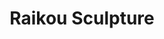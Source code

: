 ---
title: "Raikou Sculpture"
meta_title: "Raikou Sculpture craft"
description: "Craft de Raikou Sculpture"
rank: "s"
draft: false
name: "Raikou Sculpture"
recipe_img: "https://wiki.pokexgames.com/images/8/8e/Raikou_Sculpture.png"
level: 115
craft_time: 432000
result: 1
value_npc: 1
ingredients:
  - name: "Corrupted Gold Bar"
    quantity: 600
    item_img: "https://wiki.pokexgames.com/images/9/9d/Corrupted_Gold_Bar.png"
    value_npc: 1
  - name: "Thunder Stone"
    quantity: 200
    item_img: "https://wiki.pokexgames.com/images/d/d3/Thunder-stone.gif"
    value_npc: 1
  - name: "Corrupted Magnet"
    quantity: 200
    item_img: "https://wiki.pokexgames.com/images/0/09/Corrupted-Magnet.gif"
    value_npc: 1
  - name: "Corrupted Doll Star"
    quantity: 100
    item_img: "https://wiki.pokexgames.com/images/f/f6/Corrupted-Doll-Star.gif"
    value_npc: 1
  - name: "Elefish Fin"
    quantity: 100
    item_img: "https://wiki.pokexgames.com/images/1/1f/Elefish_Fin.png"
    value_npc: 1
  - name: "Raikou's Legendary Tail"
    quantity: 35
    item_img: "https://wiki.pokexgames.com/images/f/fb/Raikou%27s_Legendary_Tail.png"
    value_npc: 1
  - name: "Electric Fish Tail"
    quantity: 20
    item_img: "https://wiki.pokexgames.com/images/6/6b/Electric_Fish_Tail.png"
    value_npc: 1
  - name: "Alolan Electric Rat Tail"
    quantity: 10
    item_img: "https://wiki.pokexgames.com/images/9/92/Alolan_Electric_Rat_Tail.png"
    value_npc: 1
  - name: "Sunflower Shard"
    quantity: 5
    item_img: "https://wiki.pokexgames.com/images/d/dc/Sunflower_Shard.png"
    value_npc: 1
  - name: "Gleam Tail"
    quantity: 3
    item_img: "https://wiki.pokexgames.com/images/4/4b/Gleam_Tail.png"
    value_npc: 1
  - name: "Thunder Essence"
    quantity: 1
    item_img: "https://wiki.pokexgames.com/images/a/a1/Thunder-Essence.gif"
    value_npc: 1
---
